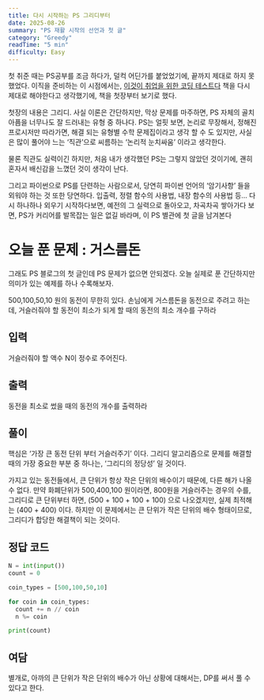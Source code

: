 ```yaml
---
title: 다시 시작하는 PS 그리디부터
date: 2025-08-26
summary: "PS 재활 시작의 선언과 첫 글"
category: "Greedy"
readTime: "5 min"
difficulty: Easy
---
```


첫 취준 때는 PS공부를 조금 하다가, 덜컥 어딘가를 붙었었기에, 끝까지 제대로 하지 못했었다. 이직을 준비하는 이 시점에서는, [이것이 취업을 위한 코딩 테스트다](https://www.yes24.com/product/goods/91433923) 책을 다시 제대로 해야한다고 생각했기에, 책을 첫장부터 보기로 했다.

첫장의 내용은 그리디. 사실 이론은 간단하지만, 막상 문제를 마주하면, PS 자체의 골치아픔을 너무나도 잘 드러내는 유형 중 하나다. PS는 얼핏 보면, 논리로 무장해서, 정해진 프로시저만 따라가면, 해결 되는 유형별 수학 문제집이라고 생각 할 수 도 있지만, 사실은 많이 풀어야 느는 ‘직관’으로 씨름하는 ‘논리적 눈치싸움’ 이라고 생각한다.

물론 직관도 실력이긴 하지만, 처음 내가 생각했던 PS는 그렇지 않았던 것이기에, 괜히 혼자서 배신감을 느꼈던 것이 생각이 난다.

그리고 파이썬으로 PS를 단련하는 사람으로서, 당연히 파이썬 언어의 ‘암기사항’ 들을 외워야 하는 것 또한 당연하다. 입출력, 정렬 함수의 사용법, 내장 함수의 사용법 등… 다시 하나하나 외우기 시작하다보면, 예전의 그 실력으로 돌아오고, 차곡차곡 쌓아가다 보면, PS가 커리어를 발목잡는 일은 없길 바라며, 이 PS 별관에 첫 글을 남겨본다

# 오늘 푼 문제 : 거스름돈

그래도 PS 블로그의 첫 글인데 PS 문제가 없으면 안되겠다. 오늘 실제로 푼 간단하지만 의미가 있는 예제를 하나 수록해보자.

500,100,50,10 원의 동전이 무한히 있다. 손님에게 거스름돈을 동전으로 주려고 하는데, 거슬러줘야 할 동전이 최소가 되게 할 때의 동전의 최소 개수를 구하라

## 입력

거슬러줘야 할 액수 N이 정수로 주어진다.

## 출력

동전을 최소로 썼을 때의 동전의 개수를 출력하라

## 풀이

핵심은 ‘가장 큰 동전 단위 부터 거슬러주기’ 이다. 그리디 알고리즘으로 문제를 해결할 때의 가장 중요한 부분 중 하나는, ‘그리디의 정당성’ 일 것이다. 

가지고 있는 동전들에서, 큰 단위가 항상 작은 단위의 배수이기 때문에, 다른 해가 나올 수 없다. 만약 화폐단위가 500,400,100 원이라면, 800원을 거슬러주는 경우의 수를, 그리디로 큰 단위부터 하면, (500 + 100 + 100 + 100) 으로 나오겠지만, 실제 최적해는 (400 + 400) 이다. 하지만 이 문제에서는 큰 단위가 작은 단위의 배수 형태이므로, 그리디가 합당한 해결책이 되는 것이다.

## 정답 코드

```python
N = int(input())
count = 0

coin_types = [500,100,50,10]

for coin in coin_types:
  count += n // coin
  n %= coin

print(count)
```

## 여담

별개로, 아까의 큰 단위가 작은 단위의 배수가 아닌 상황에 대해서는, DP를 써서 풀 수 있다고 한다.